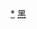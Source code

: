 <div style="position: relative" class="center">
{{Image label begin|image=Administrative Division Jiamusi.png|width={{{1|750}}}|link=}} 
{{Image label|x=390|y=1050|scale={{{1|750}}}/2500|text=[[向阳区 (佳木斯市)|<span style="color: black; font-size: smaller;">'''①'''</span>]]}}
{{Image label|x=400|y=1080|scale={{{1|750}}}/2500|text=[[前进区|<span style="color: black; font-size: smaller;">'''②'''</span>]]}}
{{Image label|x=460|y=1040|scale={{{1|750}}}/2500|text=[[东风区|<span style="color: black; font-size: smaller;">'''③'''</span>]]}}
{{Image label|x=310|y=1100|scale={{{1|750}}}/2500|text=[[郊区 (佳木斯市)|<span style="color: black;">'''郊区'''</span>]]}}
{{Image label|x=470|y=1410|scale={{{1|750}}}/2500|text=[[桦南县|<span style="color: black;">'''桦南县'''</span>]]}}
{{Image label|x=600|y=920|scale={{{1|750}}}/2500|text=[[桦川县|<span style="color: black;">'''桦川县'''</span>]]}}
{{Image label|x=190|y=920|scale={{{1|750}}}/2500|text=[[汤原县|<span style="color: black;">'''汤原县'''</span>]]}}
{{Image label|x=1620|y=420|scale={{{1|750}}}/2500|text=[[同江市|<span style="color: black;">'''同江市'''</span>]]}}
{{Image label|x=1300|y=850|scale={{{1|750}}}/2500|text=[[富锦市|<span style="color: black;">'''富锦市'''</span>]]}}
{{Image label|x=2070|y=350|scale={{{1|750}}}/2500|text=[[抚远市|<span style="color: black;">'''抚远市'''</span>]]}}
{{Image label|x=800|y=1120|scale={{{1|750}}}/2500|text=[[向阳区 (佳木斯市)|<span style="color: black;">'''① 向阳区'''</span>]]}}
{{Image label|x=800|y=1180|scale={{{1|750}}}/2500|text=[[前进区|<span style="color: black;">'''② 前进区'''</span>]]}}
{{Image label|x=800|y=1240|scale={{{1|750}}}/2500|text=[[东风区|<span style="color: black;">'''③ 东风区'''</span>]]}}
</div>
<noinclude>
[[Category:佳木斯行政区划|*]]
[[Category:中华人民共和国地级行政区划图|黑]]
</noinclude>